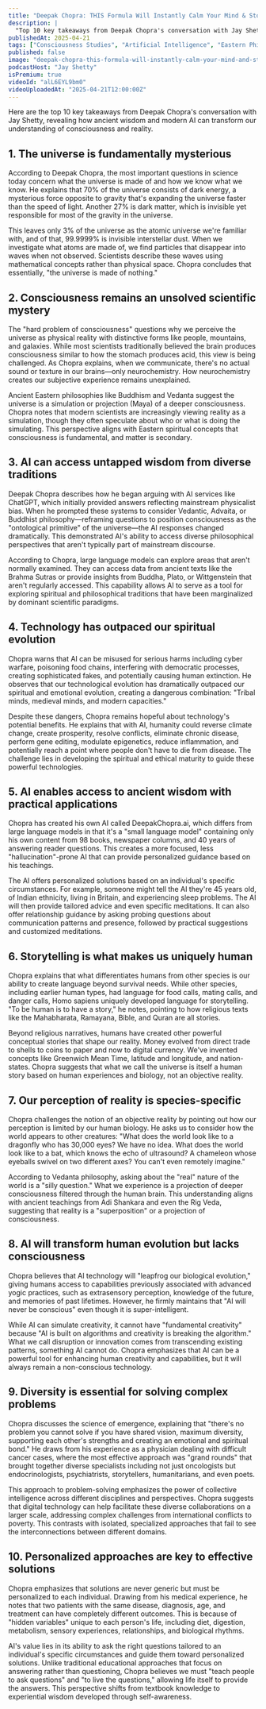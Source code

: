 ```yaml
---
title: "Deepak Chopra: THIS Formula Will Instantly Calm Your Mind & Stop Overthinking"
description: |
  "Top 10 key takeaways from Deepak Chopra's conversation with Jay Shetty, revealing how ancient wisdom and modern AI can transform our understanding of consciousness and reality."
publishedAt: 2025-04-21
tags: ["Consciousness Studies", "Artificial Intelligence", "Eastern Philosophy"]
published: false
image: "deepak-chopra-this-formula-will-instantly-calm-your-mind-and-stop-overthinking.jpg"
podcastHost: "Jay Shetty"
isPremium: true
videoId: "alL6EYL9bm0"
videoUploadedAt: "2025-04-21T12:00:00Z"
---
```



<PodcastSummaryPageLayout frontmatter={frontmatter}>

Here are the top 10 key takeaways from Deepak Chopra's conversation with Jay Shetty, revealing how ancient wisdom and modern AI can transform our understanding of consciousness and reality.

## 1. The universe is fundamentally mysterious

According to Deepak Chopra, the most important questions in science today concern what the universe is made of and how we know what we know. He explains that 70% of the universe consists of dark energy, a mysterious force opposite to gravity that's expanding the universe faster than the speed of light. Another 27% is dark matter, which is invisible yet responsible for most of the gravity in the universe.

This leaves only 3% of the universe as the atomic universe we're familiar with, and of that, 99.9999% is invisible interstellar dust. When we investigate what atoms are made of, we find particles that disappear into waves when not observed. Scientists describe these waves using mathematical concepts rather than physical space. Chopra concludes that essentially, "the universe is made of nothing."

## 2. Consciousness remains an unsolved scientific mystery

The "hard problem of consciousness" questions why we perceive the universe as physical reality with distinctive forms like people, mountains, and galaxies. While most scientists traditionally believed the brain produces consciousness similar to how the stomach produces acid, this view is being challenged. As Chopra explains, when we communicate, there's no actual sound or texture in our brains—only neurochemistry. How neurochemistry creates our subjective experience remains unexplained.

Ancient Eastern philosophies like Buddhism and Vedanta suggest the universe is a simulation or projection (Maya) of a deeper consciousness. Chopra notes that modern scientists are increasingly viewing reality as a simulation, though they often speculate about who or what is doing the simulating. This perspective aligns with Eastern spiritual concepts that consciousness is fundamental, and matter is secondary.

## 3. AI can access untapped wisdom from diverse traditions

Deepak Chopra describes how he began arguing with AI services like ChatGPT, which initially provided answers reflecting mainstream physicalist bias. When he prompted these systems to consider Vedantic, Advaita, or Buddhist philosophy—reframing questions to position consciousness as the "ontological primitive" of the universe—the AI responses changed dramatically. This demonstrated AI's ability to access diverse philosophical perspectives that aren't typically part of mainstream discourse.

According to Chopra, large language models can explore areas that aren't normally examined. They can access data from ancient texts like the Brahma Sutras or provide insights from Buddha, Plato, or Wittgenstein that aren't regularly accessed. This capability allows AI to serve as a tool for exploring spiritual and philosophical traditions that have been marginalized by dominant scientific paradigms.

## 4. Technology has outpaced our spiritual evolution

Chopra warns that AI can be misused for serious harms including cyber warfare, poisoning food chains, interfering with democratic processes, creating sophisticated fakes, and potentially causing human extinction. He observes that our technological evolution has dramatically outpaced our spiritual and emotional evolution, creating a dangerous combination: "Tribal minds, medieval minds, and modern capacities."

Despite these dangers, Chopra remains hopeful about technology's potential benefits. He explains that with AI, humanity could reverse climate change, create prosperity, resolve conflicts, eliminate chronic disease, perform gene editing, modulate epigenetics, reduce inflammation, and potentially reach a point where people don't have to die from disease. The challenge lies in developing the spiritual and ethical maturity to guide these powerful technologies.

## 5. AI enables access to ancient wisdom with practical applications

Chopra has created his own AI called DeepakChopra.ai, which differs from large language models in that it's a "small language model" containing only his own content from 98 books, newspaper columns, and 40 years of answering reader questions. This creates a more focused, less "hallucination"-prone AI that can provide personalized guidance based on his teachings.

The AI offers personalized solutions based on an individual's specific circumstances. For example, someone might tell the AI they're 45 years old, of Indian ethnicity, living in Britain, and experiencing sleep problems. The AI will then provide tailored advice and even specific meditations. It can also offer relationship guidance by asking probing questions about communication patterns and presence, followed by practical suggestions and customized meditations.

## 6. Storytelling is what makes us uniquely human

Chopra explains that what differentiates humans from other species is our ability to create language beyond survival needs. While other species, including earlier human types, had language for food calls, mating calls, and danger calls, Homo sapiens uniquely developed language for storytelling. "To be human is to have a story," he notes, pointing to how religious texts like the Mahabharata, Ramayana, Bible, and Quran are all stories.

Beyond religious narratives, humans have created other powerful conceptual stories that shape our reality. Money evolved from direct trade to shells to coins to paper and now to digital currency. We've invented concepts like Greenwich Mean Time, latitude and longitude, and nation-states. Chopra suggests that what we call the universe is itself a human story based on human experiences and biology, not an objective reality.

## 7. Our perception of reality is species-specific

Chopra challenges the notion of an objective reality by pointing out how our perception is limited by our human biology. He asks us to consider how the world appears to other creatures: "What does the world look like to a dragonfly who has 30,000 eyes? We have no idea. What does the world look like to a bat, which knows the echo of ultrasound? A chameleon whose eyeballs swivel on two different axes? You can't even remotely imagine."

According to Vedanta philosophy, asking about the "real" nature of the world is a "silly question." What we experience is a projection of deeper consciousness filtered through the human brain. This understanding aligns with ancient teachings from Adi Shankara and even the Rig Veda, suggesting that reality is a "superposition" or a projection of consciousness.

## 8. AI will transform human evolution but lacks consciousness

Chopra believes that AI technology will "leapfrog our biological evolution," giving humans access to capabilities previously associated with advanced yogic practices, such as extrasensory perception, knowledge of the future, and memories of past lifetimes. However, he firmly maintains that "AI will never be conscious" even though it is super-intelligent.

While AI can simulate creativity, it cannot have "fundamental creativity" because "AI is built on algorithms and creativity is breaking the algorithm." What we call disruption or innovation comes from transcending existing patterns, something AI cannot do. Chopra emphasizes that AI can be a powerful tool for enhancing human creativity and capabilities, but it will always remain a non-conscious technology.

## 9. Diversity is essential for solving complex problems

Chopra discusses the science of emergence, explaining that "there's no problem you cannot solve if you have shared vision, maximum diversity, supporting each other's strengths and creating an emotional and spiritual bond." He draws from his experience as a physician dealing with difficult cancer cases, where the most effective approach was "grand rounds" that brought together diverse specialists including not just oncologists but endocrinologists, psychiatrists, storytellers, humanitarians, and even poets.

This approach to problem-solving emphasizes the power of collective intelligence across different disciplines and perspectives. Chopra suggests that digital technology can help facilitate these diverse collaborations on a larger scale, addressing complex challenges from international conflicts to poverty. This contrasts with isolated, specialized approaches that fail to see the interconnections between different domains.

## 10. Personalized approaches are key to effective solutions

Chopra emphasizes that solutions are never generic but must be personalized to each individual. Drawing from his medical experience, he notes that two patients with the same disease, diagnosis, age, and treatment can have completely different outcomes. This is because of "hidden variables" unique to each person's life, including diet, digestion, metabolism, sensory experiences, relationships, and biological rhythms.

AI's value lies in its ability to ask the right questions tailored to an individual's specific circumstances and guide them toward personalized solutions. Unlike traditional educational approaches that focus on answering rather than questioning, Chopra believes we must "teach people to ask questions" and "to live the questions," allowing life itself to provide the answers. This perspective shifts from textbook knowledge to experiential wisdom developed through self-awareness.

</PodcastSummaryPageLayout>
